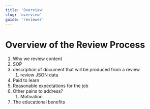 ```yaml
---
title: 'Overview'
slug: 'overview'
guide: 'reviewer'
---
```


# Overview of the Review Process

1. Why we review content
2. SOP
3. description of document that will be produced from a review
    1. review JSON data
4. Paid to learn
5. Reasonable expectations for the job
6. Other pains to address?
    1. Motivation
7. The educational benefits